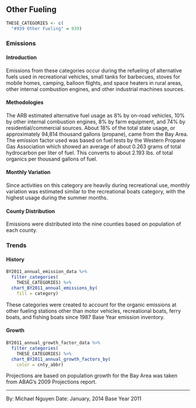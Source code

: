## Other Fueling

```r
THESE_CATEGORIES <- c(
  "#939 Other Fueling" = 939)
```

### Emissions 

#### Introduction {-}

Emissions from these categories occur during the refueling of alternative fuels used in recreational vehicles, small tanks for barbecues, stoves for mobile homes, camping, balloon flights, and space heaters in rural areas, other internal combustion engines, and other industrial machines sources.

#### Methodologies {-}

The ARB estimated alternative fuel usage as 8% by on-road vehicles, 10% by other internal combustion engines, 8% by farm equipment, and 74% by residential/commercial sources. About 18% of the total state usage, or approximately 94,814 thousand gallons (propane), came from the Bay Area.
The emission factor used was based on fuel tests by the Western Propane Gas Association which showed an average of about 0.263 grams of total hydrocarbon per liter of fuel. This converts to about 2.193 lbs. of total organics per thousand gallons of fuel.

#### Monthly Variation {-}

Since activities on this category are heavily during recreational use, monthly variation was estimated similar to the recreational boats category, with the highest usage during the summer months.

#### County Distribution {-}

Emissions were distributed into the nine counties based on population of each county.

### Trends

#### History {-}

```r
BY2011_annual_emission_data %>%
  filter_categories(
    THESE_CATEGORIES) %>%
  chart_BY2011_annual_emissions_by(
    fill = category) 
```

These categories were created to account for the organic emissions at other fueling stations other than motor vehicles, recreational boats, ferry boats, and fishing boats since 1987 Base Year emission inventory.

#### Growth {-}

```r
BY2011_annual_growth_factor_data %>%
  filter_categories(
    THESE_CATEGORIES) %>%
  chart_BY2011_annual_growth_factors_by(
    color = cnty_abbr) 
```

Projections are based on population growth for the Bay Area was taken from ABAG's 2009 Projections report.

***

By: Michael Nguyen 
Date: January, 2014 
Base Year 2011
